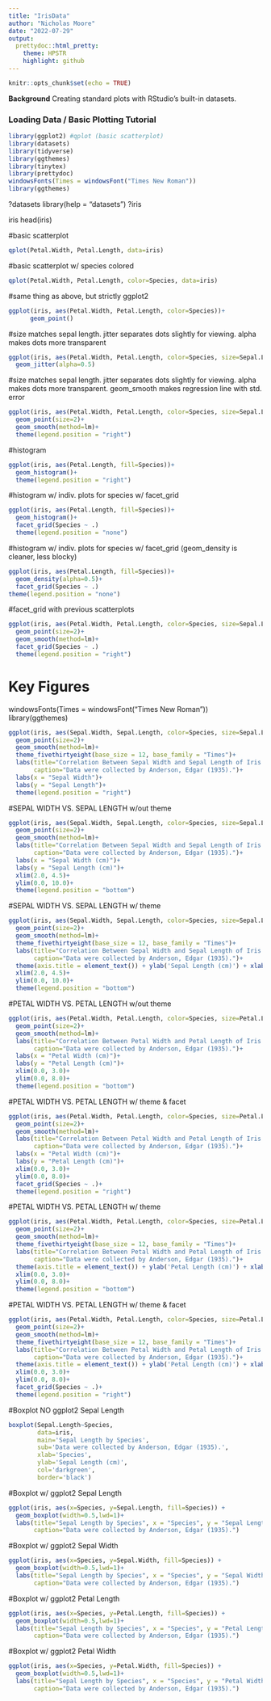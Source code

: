 ```yaml
---
title: "IrisData"
author: "Nicholas Moore"
date: "2022-07-29"
output:
  prettydoc::html_pretty:
    theme: HPSTR
    highlight: github
---
```



```r
knitr::opts_chunk$set(echo = TRUE)
```

**Background** Creating standard plots with RStudio's built-in datasets. 

### Loading Data / Basic Plotting Tutorial
```r
library(ggplot2) #qplot (basic scatterplot) 
library(datasets)
library(tidyverse)
library(ggthemes)
library(tinytex)
library(prettydoc) 
windowsFonts(Times = windowsFont("Times New Roman"))
library(ggthemes)
```


?datasets
library(help = "datasets")
?iris

iris
head(iris)


#basic scatterplot
```r
qplot(Petal.Width, Petal.Length, data=iris)
```

#basic scatterplot w/ species colored
```r
qplot(Petal.Width, Petal.Length, color=Species, data=iris)
```

#same thing as above, but strictly ggplot2
```r
ggplot(iris, aes(Petal.Width, Petal.Length, color=Species))+
      geom_point()
```

#size matches sepal length. jitter separates dots slightly for viewing. alpha makes dots more transparent
```r
ggplot(iris, aes(Petal.Width, Petal.Length, color=Species, size=Sepal.Length))+
  geom_jitter(alpha=0.5)
```

#size matches sepal length. jitter separates dots slightly for viewing. alpha makes dots more transparent. geom_smooth makes regression line with std. error
```r
ggplot(iris, aes(Petal.Width, Petal.Length, color=Species, size=Sepal.Length))+
  geom_point(size=2)+
  geom_smooth(method=lm)+
  theme(legend.position = "right")
```

#histogram
```r
ggplot(iris, aes(Petal.Length, fill=Species))+
  geom_histogram()+
  theme(legend.position = "right")
```

#histogram w/ indiv. plots for species w/ facet_grid
```r
ggplot(iris, aes(Petal.Length, fill=Species))+
  geom_histogram()+
  facet_grid(Species ~ .)
  theme(legend.position = "none")
```
  
#histogram w/ indiv. plots for species w/ facet_grid (geom_density is cleaner, less blocky)
```r
ggplot(iris, aes(Petal.Length, fill=Species))+
  geom_density(alpha=0.5)+
  facet_grid(Species ~ .)
theme(legend.position = "none")
```

#facet_grid with previous scatterplots
```r
ggplot(iris, aes(Petal.Width, Petal.Length, color=Species, size=Sepal.Length))+
  geom_point(size=2)+
  geom_smooth(method=lm)+
  facet_grid(Species ~ .)
  theme(legend.position = "right")
```
  
# Key Figures

windowsFonts(Times = windowsFont("Times New Roman"))
library(ggthemes)

```r
ggplot(iris, aes(Sepal.Width, Sepal.Length, color=Species, size=Sepal.Length))+
  geom_point(size=2)+
  geom_smooth(method=lm)+
  theme_fivethirtyeight(base_size = 12, base_family = "Times")+
  labs(title="Correlation Between Sepal Width and Sepal Length of Iris Species",
       caption="Data were collected by Anderson, Edgar (1935).")+
  labs(x = "Sepal Width")+
  labs(y = "Sepal Length")+
  theme(legend.position = "right")
```

#SEPAL WIDTH VS. SEPAL LENGTH w/out theme
```r
ggplot(iris, aes(Sepal.Width, Sepal.Length, color=Species, size=Sepal.Length))+
  geom_point(size=2)+
  geom_smooth(method=lm)+
  labs(title="Correlation Between Sepal Width and Sepal Length of Iris Species",
       caption="Data were collected by Anderson, Edgar (1935).")+
  labs(x = "Sepal Width (cm)")+
  labs(y = "Sepal Length (cm)")+
  xlim(2.0, 4.5)+
  ylim(0.0, 10.0)+
  theme(legend.position = "bottom")
```

#SEPAL WIDTH VS. SEPAL LENGTH w/ theme
```r
ggplot(iris, aes(Sepal.Width, Sepal.Length, color=Species, size=Sepal.Length))+
  geom_point(size=2)+ 
  geom_smooth(method=lm)+
  theme_fivethirtyeight(base_size = 12, base_family = "Times")+
  labs(title="Correlation Between Sepal Width and Sepal Length of Iris Species",
       caption="Data were collected by Anderson, Edgar (1935).")+
  theme(axis.title = element_text()) + ylab('Sepal Length (cm)') + xlab('Sepal Width (cm)')+
  xlim(2.0, 4.5)+
  ylim(0.0, 10.0)+
  theme(legend.position = "bottom")
```



#PETAL WIDTH VS. PETAL LENGTH w/out theme
```r
ggplot(iris, aes(Petal.Width, Petal.Length, color=Species, size=Petal.Length))+
  geom_point(size=2)+
  geom_smooth(method=lm)+
  labs(title="Correlation Between Petal Width and Petal Length of Iris Species",
       caption="Data were collected by Anderson, Edgar (1935).")+
  labs(x = "Petal Width (cm)")+
  labs(y = "Petal Length (cm)")+
  xlim(0.0, 3.0)+
  ylim(0.0, 8.0)+
  theme(legend.position = "bottom")
```

#PETAL WIDTH VS. PETAL LENGTH w/ theme & facet
```r
ggplot(iris, aes(Petal.Width, Petal.Length, color=Species, size=Petal.Length))+
  geom_point(size=2)+
  geom_smooth(method=lm)+
  labs(title="Correlation Between Petal Width and Petal Length of Iris Species",
       caption="Data were collected by Anderson, Edgar (1935).")+
  labs(x = "Petal Width (cm)")+
  labs(y = "Petal Length (cm)")+
  xlim(0.0, 3.0)+
  ylim(0.0, 8.0)+
  facet_grid(Species ~ .)+
  theme(legend.position = "right")
```

#PETAL WIDTH VS. PETAL LENGTH w/ theme
```r
ggplot(iris, aes(Petal.Width, Petal.Length, color=Species, size=Petal.Length))+
  geom_point(size=2)+ 
  geom_smooth(method=lm)+
  theme_fivethirtyeight(base_size = 12, base_family = "Times")+
  labs(title="Correlation Between Petal Width and Petal Length of Iris Species",
       caption="Data were collected by Anderson, Edgar (1935).")+
  theme(axis.title = element_text()) + ylab('Petal Length (cm)') + xlab('Petal Width (cm)')+
  xlim(0.0, 3.0)+
  ylim(0.0, 8.0)+
  theme(legend.position = "bottom")
```


#PETAL WIDTH VS. PETAL LENGTH w/ theme & facet
```r
ggplot(iris, aes(Petal.Width, Petal.Length, color=Species, size=Petal.Length))+
  geom_point(size=2)+ 
  geom_smooth(method=lm)+
  theme_fivethirtyeight(base_size = 12, base_family = "Times")+
  labs(title="Correlation Between Petal Width and Petal Length of Iris Species",
       caption="Data were collected by Anderson, Edgar (1935).")+
  theme(axis.title = element_text()) + ylab('Petal Length (cm)') + xlab('Petal Width (cm)')+
  xlim(0.0, 3.0)+
  ylim(0.0, 8.0)+
  facet_grid(Species ~ .)+
  theme(legend.position = "right")
```


#Boxplot NO ggplot2 Sepal Length
```r
boxplot(Sepal.Length~Species,
        data=iris, 
        main='Sepal Length by Species',
        sub='Data were collected by Anderson, Edgar (1935).',
        xlab='Species',
        ylab='Sepal Length (cm)',
        col='darkgreen',
        border='black')
```


#Boxplot w/ ggplot2 Sepal Length
```r
ggplot(iris, aes(x=Species, y=Sepal.Length, fill=Species)) + 
  geom_boxplot(width=0.5,lwd=1)+
  labs(title="Sepal Length by Species", x = "Species", y = "Sepal Length (cm)",  
       caption="Data were collected by Anderson, Edgar (1935).")
```


#Boxplot w/ ggplot2 Sepal Width
```r
ggplot(iris, aes(x=Species, y=Sepal.Width, fill=Species)) + 
  geom_boxplot(width=0.5,lwd=1)+
  labs(title="Sepal Length by Species", x = "Species", y = "Sepal Width (cm)",  
       caption="Data were collected by Anderson, Edgar (1935).")

```

#Boxplot w/ ggplot2 Petal Length
```r
ggplot(iris, aes(x=Species, y=Petal.Length, fill=Species)) + 
  geom_boxplot(width=0.5,lwd=1)+
  labs(title="Sepal Length by Species", x = "Species", y = "Petal Length (cm)",  
       caption="Data were collected by Anderson, Edgar (1935).")
```


#Boxplot w/ ggplot2 Petal Width
```r
ggplot(iris, aes(x=Species, y=Petal.Width, fill=Species)) + 
  geom_boxplot(width=0.5,lwd=1)+
  labs(title="Sepal Length by Species", x = "Species", y = "Petal Width (cm)",  
       caption="Data were collected by Anderson, Edgar (1935).")
```


